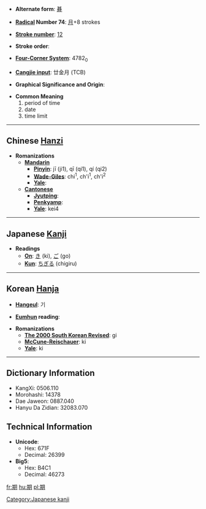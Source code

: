 * '''Alternate form''': [[朞]]

* '''[[Wiktionary:Chinese radical index| Radical]] Number 74''': [[Wiktionary:Chinese radical index 月|月]]+8 strokes

* '''[[Wiktionary:Chinese total strokes index|Stroke number]]''': [[Wiktionary:Chinese total strokes index 12|12]]

* '''Stroke order''': 

* '''[[Wiktionary:Chinese four corner index|Four-Corner System]]''': 4782<sub>0</sub>

* '''[[Wiktionary:Chinese Cangjie index|Cangjie input]]''': 廿金月 (TCB)

* '''Graphical Significance and Origin''': 

* '''Common Meaning'''
*#period of time
*# date
*# time limit


----

== Chinese [[Hanzi]] ==

* '''Romanizations'''
** '''[[Mandarin]]'''
*** '''[[Pinyin]]''': jī (ji1), qī (qi1), qí (qi2)
*** '''[[Wade-Giles]]''': chi<sup>1</sup>, ch'i<sup>1</sup>, ch'i<sup>2</sup>
*** '''[[Yale]]''': 
** '''[[Cantonese]]'''
*** '''[[Jyutping]]''':
*** '''[[Penkyamp]]''': 
*** '''[[Yale]]''': kei4


----

== Japanese [[Kanji]] ==

* '''Readings'''
** '''[[On]]''': [[き]] (ki), [[ご]] (go)
** '''[[Kun]]''': [[ちぎる]] (chigiru)


----

== Korean [[Hanja]] ==

* '''[[Hangeul]]''': 기

* '''[[Eumhun]] reading''': 

* '''Romanizations'''
** '''[[The 2000 South Korean Revised Romanization|The 2000 South Korean Revised]]''': gi
** '''[[McCune-Reischauer]]''': ki
** '''[[Yale]]''': ki

----

== Dictionary Information ==

* KangXi: 0506.110
* Morohashi: 14378
* Dae Jaweon: 0887.040
* Hanyu Da Zidian: 32083.070

== Technical Information ==

* '''Unicode''':
** Hex: 671F
** Decimal: 26399
* '''Big5''':
** Hex: B4C1
** Decimal: 46273

[[Category:Japanese kanji]]
[[fr:期]]
[[hu:期]]
[[pl:期]]